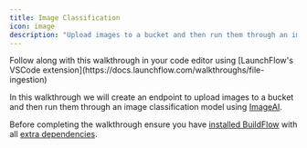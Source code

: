 ```yaml
---
title: Image Classification
icon: image
description: "Upload images to a bucket and then run them through an image classification model."
---
```


<Tip>
    Follow along with this walkthrough in your code editor using [LaunchFlow's VSCode extension](https://docs.launchflow.com/walkthroughs/file-ingestion)
</Tip>


In this walkthrough we will create an endpoint to upload images to a bucket and then run them through an image classification model using [ImageAI](https://github.com/OlafenwaMoses/ImageAI).

Before completing the walkthrough ensure you have [installed BuildFlow](/programming-guide/install)
with all [extra dependencies](/programming-guide/install#extra-dependencies).

<Tabs groupId="cloud-types">
  <Tab title="GCP">
    <Snippet file="gcp_image_classification.mdx" />
  </Tab>
  <Tab title="AWS">
    <Snippet file="aws_image_classification.mdx" />
  </Tab>
  <Tab title="Local">
    <Snippet file="local_image_classification.mdx" />
    </Tab>
</Tabs>
